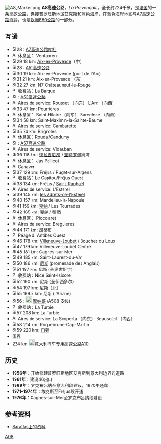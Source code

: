 {{otheruse|A8公路}}
[[Image:A8_Marker.png|thumb]]
'''A8高速公路'''，''La Provençale''，全长约224千米，是[[法国|法国]]的一条[[高速公路|高速公路]]，连接[[普罗旺斯地区艾克斯|普罗旺斯地区艾克斯]]和[[蓝色海岸|蓝色海岸]]，在蓝色海岸地区与[[A7高速公路|A7高速公路]]连接，也是[[欧洲E80公路|欧洲E80公路]]的一部分。

== 互通 ==

* [[Image:Sinnbild_Autobahnkreuz.svg|15px]]28 : [[A7高速公路|A7高速公路]][[库杜|库杜]]
* [[Image:Aire_de_pique-nique.png|15px]] 休息区： Ventabren  
* [[Image:Sinnbild_Autobahnausfahrt.svg|15px]]29 18 km: [[Aix-en-Provence|Aix-en-Provence]]（中）
* [[Image:Sinnbild_Autobahnkreuz.svg|15px]]28 : [[A51高速公路|A51高速公路]]
* [[Image:Sinnbild_Autobahnausfahrt.svg|15px]]30 19 km: Aix-en-Provence (pont de l'Arc)
* [[Image:Sinnbild_Autobahnausfahrt.svg|15px]]31 21 km: Aix-en-Provence （东）
* [[Image:Sinnbild_Autobahnausfahrt.svg|15px]]32 27 km: N7 Châteauneuf-le-Rouge
* [[Image:Péage.png|15px]] 收费站：La Barque
* [[Image:Sinnbild_Autobahnkreuz.svg|15px]] : [[A52高速公路|A52高速公路]]
* [[Image:Aire_d'autoroute_-_station_essence.png|15px]] Aires de service: Rousset （向东） L'Arc （向西）   
* [[Image:Sinnbild_Autobahnausfahrt.svg|15px]]33 47 km: Pourrières
* [[Image:Aire_de_pique-nique.png|15px]] 休息区： Saint-Hilaire （向东） Barcelone （向西） 
* [[Image:Sinnbild_Autobahnausfahrt.svg|15px]]34 58 km: Saint-Maximin-la-Sainte-Baume
* [[Image:Aire_d'autoroute_-_station_essence.png|15px]] Aires de service: Cambarette
* [[Image:Sinnbild_Autobahnausfahrt.svg|15px]]35 74 km: Brignoles
*[[Image:Aire_de_pique-nique.png|15px]] 休息区：Roudai/Candumy
* [[Image:Sinnbild_Autobahnkreuz.svg|15px]] : [[A57高速公路|A57高速公路]]
* [[Image:Aire_d'autoroute_-_station_essence.png|15px]] Aires de service: Vidauban
* [[Image:Sinnbild_Autobahnausfahrt.svg|15px]]36 118 km: [[德拉吉尼昂|德拉吉尼昂]] / [[圣特罗佩|圣特罗佩]]海湾
* [[Image:Aire_de_pique-nique.png|15px]] 休息区： Jas Pellicot
* [[Image:Aire_d'autoroute_-_station_essence.png|15px]] Canaver
* [[Image:Sinnbild_Autobahnausfahrt.svg|15px]]37 129 km: Fréjus / Puget-sur-Argens
* [[Image:Péage.png|15px]] 收费站：Le Capitou/Fréjus Ouest
* [[Image:Sinnbild_Autobahnausfahrt.svg|15px]]38 134 km: Fréjus / [[Saint-Raphaël,_Var|Saint-Raphaël]]
* [[Image:Aire_d'autoroute_-_station_essence.png|15px]] Aires de service:  L'Esterel
* [[Image:Sinnbild_Autobahnausfahrt.svg|15px]]39 145 km: [[Les_Adrets-de-l'Estérel|les Adrets-de-l'Esterel]]
* [[Image:Sinnbild_Autobahnausfahrt.svg|15px]]40 157 km: Mandelieu-la-Napoule
* [[Image:Sinnbild_Autobahnausfahrt.svg|15px]]41 159 km: [[戛纳|戛纳]] / Les Tourrades
* [[Image:Sinnbild_Autobahnausfahrt.svg|15px]]42 165 km: 戛纳 / 穆然
*[[Image:Aire_de_pique-nique.png|15px]] 休息区： Piccolaret
* [[Image:Aire_d'autoroute_-_station_essence.png|15px]] Aires de service:  Breguieres
* [[Image:Sinnbild_Autobahnausfahrt.svg|15px]]44 171 km: [[昂蒂布|昂蒂布]] 
* [[Image:Péage.png|15px]] Péage d' Antibes Ouest
* [[Image:Sinnbild_Autobahnausfahrt.svg|15px]]46 178 km: [[Villeneuve-Loubet|Villeneuve-Loubet]] / Bouches du Loup
* [[Image:Sinnbild_Autobahnausfahrt.svg|15px]]47 179 km: Villeneuve-Loubet Centre
* [[Image:Sinnbild_Autobahnausfahrt.svg|15px]]48 181 km: Cagnes-sur-Mer
* [[Image:Sinnbild_Autobahnausfahrt.svg|15px]]49 185 km: Saint-Laurent-du-Var
* [[Image:Sinnbild_Autobahnausfahrt.svg|15px]]50 186 km: [[尼斯|尼斯]] (promenade des Anglais)
* [[Image:Sinnbild_Autobahnausfahrt.svg|15px]]51 187 km: 尼斯 (圣奥古斯丁)
* [[Image:Péage.png|15px]] 收费站：Nice Saint-Isidore
* [[Image:Sinnbild_Autobahnausfahrt.svg|15px]]52 190 km: 尼斯 (圣伊西多尔)
* [[Image:Sinnbild_Autobahnausfahrt.svg|15px]]54 197 km: 尼斯（北）
* [[Image:Sinnbild_Autobahnausfahrt.svg|15px]]55 199.5 km: 尼斯 (l'Ariane)
* [[Image:Sinnbild_Autobahnkreuz.svg|15px]]56 : [[Image:Flag_of_Monaco.svg|20px]] [[摩纳哥|摩纳哥]] (A508 支线)
* [[Image:Péage.png|15px]] 收费站：La Turbie
* [[Image:Sinnbild_Autobahnausfahrt.svg|15px]]57 208 km: La Turbie
* [[Image:Aire_d'autoroute_-_station_essence.png|15px]] Aires de service:  La Scoperta （向东） Beausoleil （向西）
* [[Image:Sinnbild_Autobahnausfahrt.svg|15px]]58 214 km: Roquebrune-Cap-Martin
* [[Image:Sinnbild_Autobahnausfahrt.svg|15px]]59 220 km: [[门顿|门顿]]
* 国界
* 224 km [[Image:Flag_of_Italy.svg|20px]]意大利汽车专用高速公路[[A10高速公路_(意大利)|A10]] 

==历史==

*'''1956年'''：开始修建普罗旺斯地区艾克斯到意大利边界的道路
*'''1961年'''：建设46出口
*'''1969年'''：罗克布吕纳至意大利段建设，1970年通车
*'''1971–1974年'''：埃克斯至Fréjus段开通
*'''1976年'''：Cagnes-sur-Mer至罗克布吕纳段建设

==参考资料==
*[http://saratlas.free.fr/index.php?page=autoroute&route=a8&lang=en Saratlas上的资料]{{Wayback|url=http://saratlas.free.fr/index.php?page=autoroute&route=a8&lang=en |date=20110720225126 }}{{en}}

{{Autoroutes}}

[[Category:法国高速公路|A08]]